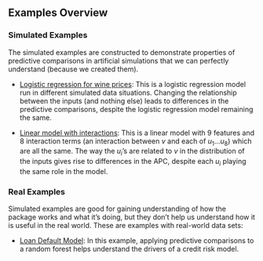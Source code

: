 ## Examples Overview

### Simulated Examples

The simulated examples are constructed to demonstrate properties of predictive comparisons in artificial simulations that we can perfectly understand (because we created them).

- [Logistic regression for wine prices](examples-wine-logistic-regression.html): This is a logistic regression model run in different simulated data situations. Changing the relationship between the inputs (and nothing else) leads to differences in the predictive comparisons, despite the logistic regression model remaining the same.

- [Linear model with interactions](examples-simulated-linear-model-interactions.html): This is a linear model with 9 features and 8 interaction terms (an interaction between $v$ and each of $u_1 \ldots u_8$) which are all the same. The way the $u_i$'s are related to $v$ in the distribution of the inputs gives rise to differences in the APC, despite each $u_i$ playing the same role in the model.

### Real Examples

Simulated examples are good for gaining understanding of how the package works and what it's doing, but they don't help us understand how it is useful in the real world. These are examples with real-world data sets:

- [Loan Default Model](examples-loan-defaults.html): In this example, applying predictive comparisons to a random forest helps understand the drivers of a credit risk model.
